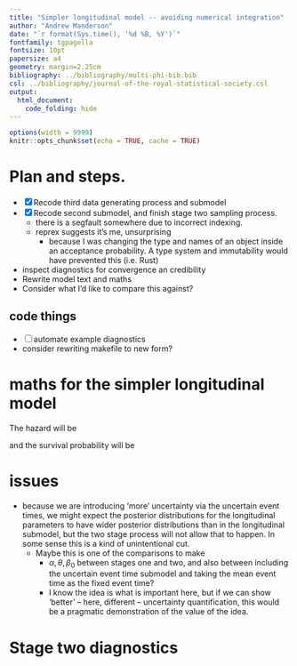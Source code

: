 ```yaml
---
title: "Simpler longitudinal model -- avoiding numerical integration"
author: "Andrew Manderson"
date: "`r format(Sys.time(), '%d %B, %Y')`"
fontfamily: tgpagella
fontsize: 10pt
papersize: a4
geometry: margin=2.25cm
bibliography: ../bibliography/multi-phi-bib.bib
csl: ../bibliography/journal-of-the-royal-statistical-society.csl
output: 
  html_document:
    code_folding: hide
---
```


```r
options(width = 9999)
knitr::opts_chunk$set(echo = TRUE, cache = TRUE)
```

# Plan and steps.

- [x] Recode third data generating process and submodel 
- [x] Recode second submodel, and finish stage two sampling process.
    - there is a segfault somewhere due to incorrect indexing.
    - reprex suggests it's me, unsurprising
      - because I was changing the type and names of an object inside an acceptance probability. A type system and immutability would have prevented this (i.e. Rust) 
- inspect diagnostics for convergence an credibility
- Rewrite model text and maths
- Consider what I'd like to compare this against?


## code things

- [ ] automate example diagnostics
- consider rewriting makefile to new form? 

# maths for the simpler longitudinal model

The hazard will be

\begin{equation}
  h_{i}(t) = \gamma t^{\gamma - 1} \exp{x_{i}\theta + \alpha\beta_{0, i}}
\end{equation}

and the survival probability will be

\begin{equation}
  S_{i}(t) = \exp \{
    - t_{i}^{\gamma}
    \exp\{x_{i}\theta + \alpha\beta_{0, i}\}
  \}
\end{equation}

# issues

- because we are introducing 'more' uncertainty via the uncertain event times, we might expect the posterior distributions for the longitudinal parameters to have wider posterior distributions than in the longitudinal submodel, but the two stage process will not allow that to happen. In some sense this is a kind of unintentional cut.
  - Maybe this is one of the comparisons to make
    - $\alpha, \theta, \beta_{0}$ between stages one and two, and also between including the uncertain event time submodel and taking the mean event time as the fixed event time?
    - I know the idea is what is important here, but if we can show 'better' -- here, different -- uncertainty quantification, this would be a pragmatic demonstration of the value of the idea.

# Stage two diagnostics

\input{../tex-input/surv-example/0090-stage-two-phi-12-diag.tex}
